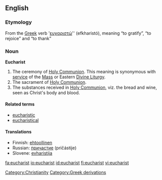 ==English==

===Etymology===
From the [[Greek]] verb '[[ευχαριστώ]]'' (efkharistó), meaning “to gratify”, “to rejoice” and “to thank”

===Noun===
<!-- proper noun? -->
'''Eucharist'''

# The ceremony of [[Holy Communion]]. This meaning is synonymous with [[service]] of the [[Mass]] or Eastern [[Divine Liturgy]]. 
# The sacrament of [[Holy Communion]].
# The substances received in [[Holy Communion]], viz. the bread and wine, seen as Christ's body and blood.

====Related terms====
*[[eucharistic]]
*[[eucharistical]]

====Translations====
*Finnish: [[ehtoollinen]]
*Russian: [[причастие]] (pričástije) {{n}}
*Slovene: [[evharistija]] {{f}}

[[Category:Christianity]]
[[Category:Greek derivations]]

[[fa:eucharist]]
[[io:eucharist]]
[[id:eucharist]]
[[fi:eucharist]]
[[vi:eucharist]]